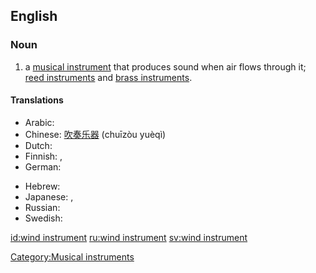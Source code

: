 ==English==

===Noun===
{{en-noun|sg=[[wind]] [[instrument]]}}

# {{music}} a [[musical instrument]] that produces sound when air flows through it; [[reed instrument]]s and [[brass instrument]]s.

====Translations====
{{trans-top|type of musical instrument}}
* Arabic: {{t-|ar|آلة الفم|f|tr=’ālati l-fam|sc=Arab}}
* Chinese: [[吹奏乐器]] (chuīzòu yuèqì)
* Dutch: {{t+|nl|blaasinstrument|n}}
* Finnish: {{t+|fi|puhallinsoitin}}, {{t-|fi|puhallin}}
* German: {{t+|de|Blasinstrument|n}}
{{trans-mid}}
* Hebrew: {{t-|he|כלי נשיפה|tr=kli neshifa|sc=Hebr}}
* Japanese: {{t+|ja|管楽器|sc=Jpan}}, {{t-|ja|かんがっき|tr=kangakki|sc=Jpan}}
* Russian: {{t|ru|духовой инструмент|m|tr=duχovój instrum'ént|sc=Cyrl}}
* Swedish: {{t+|sv|blåsinstrument}}
{{trans-bottom}}

[[Category:Musical instruments]]

[[id:wind instrument]]
[[ru:wind instrument]]
[[sv:wind instrument]]